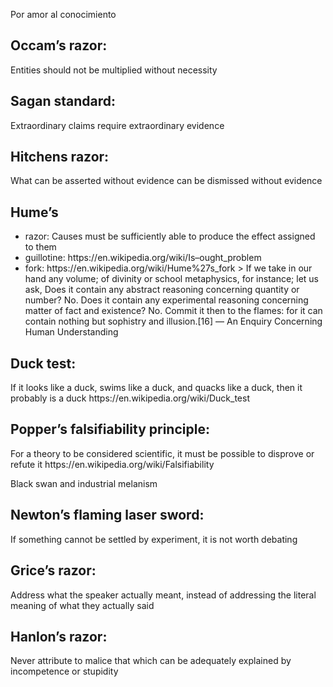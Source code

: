 Por amor al conocimiento

## Occam’s razor: 

Entities should not be multiplied without necessity

## Sagan standard: 

Extraordinary claims require extraordinary evidence

## Hitchens razor: 

What can be asserted without evidence can be dismissed without evidence

## Hume’s 
- razor: Causes must be sufficiently able to produce the effect assigned to them
- guillotine: https://en.wikipedia.org/wiki/Is–ought_problem
- fork: https://en.wikipedia.org/wiki/Hume%27s_fork
> If we take in our hand any volume; of divinity or school metaphysics, for instance; let us ask, Does it contain any abstract reasoning concerning quantity or number? No. Does it contain any experimental reasoning concerning matter of fact and existence? No. Commit it then to the flames: for it can contain nothing but sophistry and illusion.[16] — An Enquiry Concerning Human Understanding

## Duck test: 
If it looks like a duck, swims like a duck, and quacks like a duck, then it probably is a duck
https://en.wikipedia.org/wiki/Duck_test

## Popper’s falsifiability principle: 
For a theory to be considered scientific, it must be possible to disprove or refute it
https://en.wikipedia.org/wiki/Falsifiability

Black swan and industrial melanism

## Newton’s flaming laser sword: 
If something cannot be settled by experiment, it is not worth debating

## Grice’s razor: 
Address what the speaker actually meant, instead of addressing the literal meaning of what they actually said

## Hanlon’s razor: 
Never attribute to malice that which can be adequately explained by incompetence or stupidity